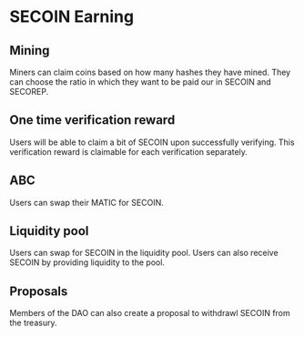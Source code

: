 # SECOIN Earning

## Mining

Miners can claim coins based on how many hashes they have mined. They can choose the ratio in which they want to be paid our in SECOIN and SECOREP.

## One time verification reward

Users will be able to claim a bit of SECOIN upon successfully verifying. This verification reward is claimable for each verification separately.

## ABC

Users can swap their MATIC for SECOIN.

## Liquidity pool

Users can swap for SECOIN in the liquidity pool. Users can also receive SECOIN by providing liquidity to the pool.

## Proposals

Members of the DAO can also create a proposal to withdrawl SECOIN from the treasury.
